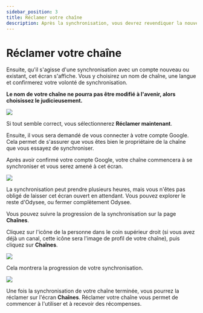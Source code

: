 ---
sidebar_position: 3
title: Réclamer votre chaîne
description: Après la synchronisation, vous devrez revendiquer la nouvelle chaîne.
---

# Réclamer votre chaîne

Ensuite, qu'il s'agisse d'une synchronisation avec un compte nouveau ou existant, cet écran s'affiche. Vous y choisirez un nom de chaîne, une langue et confirmerez votre volonté de synchronisation.

**Le nom de votre chaîne ne pourra pas être modifié à l'avenir, alors choisissez le judicieusement.**

![](/img/fr/Reclamervotrechaine01.png)

Si tout semble correct, vous sélectionnerez **Réclamer maintenant**.

Ensuite, il vous sera demandé de vous connecter à votre compte Google. Cela permet de s'assurer que vous êtes bien le propriétaire de la chaîne que vous essayez de synchroniser.

Après avoir confirmé votre compte Google, votre chaîne commencera à se synchroniser et vous serez amené à cet écran.

![](/img/fr/Reclamervotrechaine02)

La synchronisation peut prendre plusieurs heures, mais vous n'êtes pas obligé de laisser cet écran ouvert en attendant. Vous pouvez explorer le reste d'Odysee, ou fermer complètement Odysee.

Vous pouvez suivre la progression de la synchronisation sur la page **Chaînes**.

Cliquez sur l'icône de la personne dans le coin supérieur droit (si vous avez déjà un canal, cette icône sera l'image de profil de votre chaîne), puis cliquez sur **Chaînes**.

![](/img/fr/Synchronisationcompteexistant01.png)

Cela montrera la progression de votre synchronisation.

![](/img/fr/Reclamervotrechaine03.png)

Une fois la synchronisation de votre chaîne terminée, vous pourrez la réclamer sur l'écran **Chaînes**. Réclamer votre chaîne vous permet de commencer à l'utiliser et à recevoir des récompenses.
